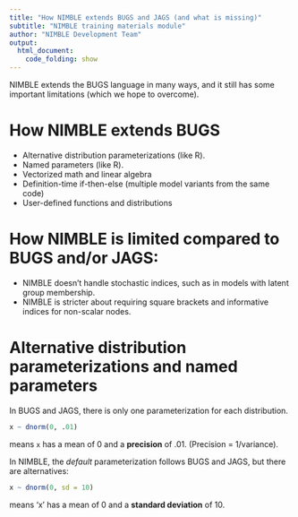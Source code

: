 ```yaml
---
title: "How NIMBLE extends BUGS and JAGS (and what is missing)"
subtitle: "NIMBLE training materials module"
author: "NIMBLE Development Team"
output:
  html_document:
    code_folding: show
---
```


NIMBLE extends the BUGS language in many ways, and it still has some important limitations (which we hope to overcome).

# How NIMBLE extends BUGS

  - Alternative distribution parameterizations (like R).
  - Named parameters (like R).
  - Vectorized math and linear algebra
  - Definition-time if-then-else (multiple model variants from the same code)
  - User-defined functions and distributions

# How NIMBLE is limited compared to BUGS and/or JAGS:

   - NIMBLE doesn't handle stochastic indices, such as in models with latent group membership.
   - NIMBLE is stricter about requiring square brackets and informative indices for non-scalar nodes.


# Alternative distribution parameterizations and named parameters

In BUGS and JAGS, there is only one parameterization for each distribution.  
```r
x ~ dnorm(0, .01)
```
means `x` has a mean of 0 and a **precision** of .01. (Precision = 1/variance).

In NIMBLE, the *default* parameterization follows BUGS and JAGS, but there are alternatives:
```r
x ~ dnorm(0, sd = 10)
```
means 'x' has a mean of 0 and a **standard deviation** of 10.

#